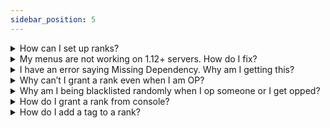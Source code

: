 ```yaml
---
sidebar_position: 5
---
```

<details>
<summary>How can I set up ranks?</summary>

You can set up ranks by using the `/rank` command. Be sure to go to Phoenix `bukkit.yml` config and locate the phoenix operators part in the config and add your UUID for you can have access to rank management commands. You can create a command by doing `/rank create` and then editing it in `/rank editor` or you can use the provided commands to edit it manually by doing `/rank [command]`
</details>
  
<details>
<summary>My menus are not working on 1.12+ servers. How do I fix?</summary>

To ensure your menus work properly on 1.12+ servers, follow these steps:

1. Go to guiconfig.yml file.
2. Locate the "fill-glass" section.
3. Change the material to something like "GRAY_STAINED_GLASS_PANE" under "fill-glass".
4. Save and restart your server.

The menus should start working properly for 1.12+ servers again.
</details>
  
<details>
<summary>I have an error saying Missing Dependency. Why am I getting this?</summary>

This usually means you are missing a dependency. Some addons of Phoenix depend on the following plugin(s):
- PlaceholderAPI
</details>
  
<details>
<summary>Why can’t I grant a rank even when I am OP?</summary>

Please ensure you have `core.grant.*` or `core.grant.[rankName]` and your rank is above the rank you are trying to grant.
</details>
  
<details>
<summary>Why am I being blacklisted randomly when I op someone or I get opped?</summary>

This is because of our security system we added. Please do `/security add [your username]` or disable it in the config.
</details>
  
<details>
<summary>How do I grant a rank from console?</summary>

You can grant a rank from the console using the `/ogrant` command
</details>
  
<details>
<summary>How do I add a tag to a rank?</summary>

Add the permission `autotaggrant.[tagName]` (or `autotaggrant.*` if you wish to add all tags) to the rank
</details>